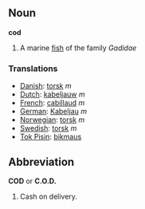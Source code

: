 ==Noun==
'''cod'''

#A marine [[fish]] of the family ''Gadidae''

===Translations===

*[[Danish]]: [[torsk]] ''m''
*[[Dutch]]: [[kabeljauw]] ''m''
*[[French]]: [[cabillaud]] ''m''
*[[German]]: [[Kabeljau]] ''m''
*[[Norwegian]]: [[torsk]] ''m''
*[[Swedish]]: [[torsk]] ''m''
*[[Tok Pisin]]: [[bikmaus]]

==Abbreviation==
'''COD''' or '''C.O.D.'''

#Cash on delivery.